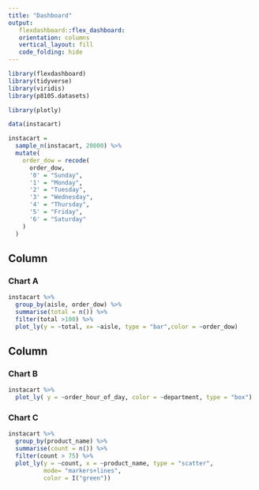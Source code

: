 ```yaml
---
title: "Dashboard"
output: 
   flexdashboard::flex_dashboard:
   orientation: columns
   vertical_layout: fill
   code_folding: hide 
---
```


```r
library(flexdashboard)
library(tidyverse)
library(viridis)
library(p8105.datasets)

library(plotly)
```

```r
data(instacart) 

instacart =  
  sample_n(instacart, 20000) %>% 
  mutate(
    order_dow = recode(
      order_dow,
      '0' = "Sunday",
      '1' = "Monday",
      '2' = "Tuesday",
      '3' = "Wednesday",
      '4' = "Thursday",
      '5' = "Friday",
      '6' = "Saturday"
    )
  )
```

Column {data-width=600}
-----------------------------------------------------------------------

### Chart A

```r
instacart %>% 
  group_by(aisle, order_dow) %>% 
  summarise(total = n()) %>% 
  filter(total >100) %>% 
  plot_ly(y = ~total, x= ~aisle, type = "bar",color = ~order_dow)
```

Column {data-width=350}
-----------------------------------------------------------------------

### Chart B

```r
instacart %>% 
  plot_ly( y = ~order_hour_of_day, color = ~department, type = "box") 
```





### Chart C

```r
instacart %>% 
  group_by(product_name) %>% 
  summarise(count = n()) %>% 
  filter(count > 75) %>% 
  plot_ly(y = ~count, x = ~product_name, type = "scatter", 
          mode= "markers+lines",
          color = I("green"))
 
```






